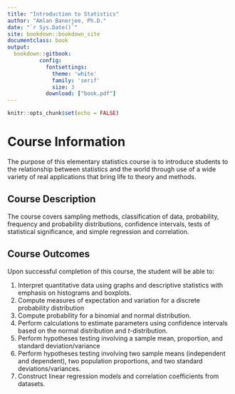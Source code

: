 ```yaml
--- 
title: "Introduction to Statistics"
author: "Amlan Banerjee, Ph.D."
date: "`r Sys.Date()`"
site: bookdown::bookdown_site
documentclass: book
output: 
  bookdown::gitbook:
          config:
            fontsettings: 
              theme: 'white'
              family: 'serif'
              size: 3
            download: ["book.pdf"]
---
```




```r
knitr::opts_chunk$set(echo = FALSE)
```


# Course Information

The purpose of this elementary statistics course is to introduce students to the relationship between statistics and the world through use of a wide variety of real applications that bring life to theory and methods.

## Course Description

The course covers sampling methods, classification of data, probability, frequency and probability distributions, confidence intervals, tests of statistical significance, and simple regression and correlation.

## Course Outcomes

Upon successful completion of this course, the student will be able to:

1.	Interpret quantitative data using graphs and descriptive statistics with emphasis on histograms and boxplots.
2.	Compute measures of expectation and variation for a discrete probability distribution
3.	Compute probability for a binomial and normal distribution.
4.	Perform calculations to estimate parameters using confidence intervals based on the normal distribution and $t$-distribution.
5.	Perform hypotheses testing involving a sample mean, proportion, and standard deviation/variance
6.	Perform hypotheses testing involving two sample means (independent and dependent), two population proportions, and two standard deviations/variances.
7.	Construct linear regression models and correlation coefficients from datasets.

